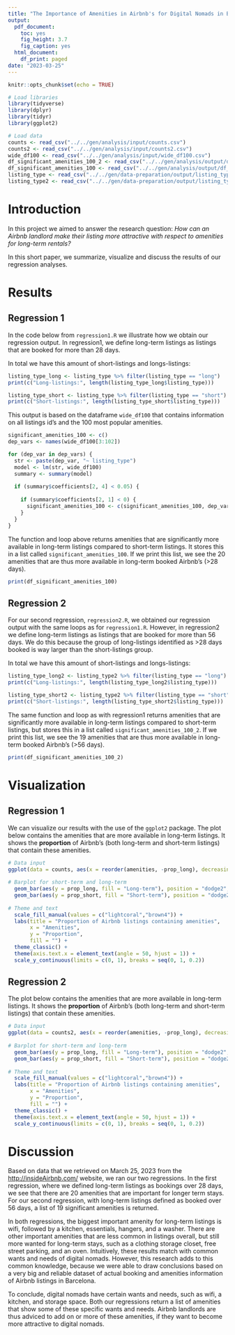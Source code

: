 ```yaml
---
title: "The Importance of Amenities in Airbnb's for Digital Nomads in Barcelona"
output:
  pdf_document: 
    toc: yes
    fig_height: 3.7
    fig_caption: yes
  html_document:
    df_print: paged
date: "2023-03-25"
---
```


```r
knitr::opts_chunk$set(echo = TRUE)
```

```r
# Load libraries
library(tidyverse)
library(dplyr)
library(tidyr)
library(ggplot2)

# Load data
counts <- read_csv("../../gen/analysis/input/counts.csv")
counts2 <- read_csv("../../gen/analysis/input/counts2.csv")
wide_df100 <- read_csv("../../gen/analysis/input/wide_df100.csv")
df_significant_amenities_100_2 <- read_csv("../../gen/analysis/output/df_significant_amenities_100_2.csv")
df_significant_amenities_100 <- read_csv("../../gen/analysis/output/df_significant_amenities_100.csv")
listing_type <- read_csv("../../gen/data-preparation/output/listing_type.csv")
listing_type2 <- read_csv("../../gen/data-preparation/output/listing_type2.csv")
```


# Introduction
In this project we aimed to answer the research question:
*How can an Airbnb landlord make their listing more attractive with respect to amenities for long-term rentals?*

In this short paper, we summarize, visualize and discuss the results of our regression analyses.


# Results

## Regression 1
In the code below from `regression1.R` we illustrate how we obtain our regression output. In regression1, we define long-term listings as listings that are booked for more than 28 days. 

In total we have this amount of short-listings and longs-listings:
```r
listing_type_long <- listing_type %>% filter(listing_type == "long") 
print(c("Long-listings:", length(listing_type_long$listing_type)))

listing_type_short <- listing_type %>% filter(listing_type == "short") 
print(c("Short-listings:", length(listing_type_short$listing_type)))


```


This output is based on the dataframe `wide_df100` that contains information on all listings id's and the 100 most popular amenities.


```r
significant_amenities_100 <- c()
dep_vars <- names(wide_df100[3:102])

for (dep_var in dep_vars) {
  str <- paste(dep_var, "~ listing_type")  
  model <- lm(str, wide_df100)
  summary <- summary(model)
  
  if (summary$coefficients[2, 4] < 0.05) {
    
    if (summary$coefficients[2, 1] < 0) {
      significant_amenities_100 <- c(significant_amenities_100, dep_var)
    }
  }
}

```

The function and loop above returns amenities that are significantly more available in long-term listings compared to short-term listings. It stores this in a list called `significant_amenities_100`. If we print this list, we see the 20 amenities that are thus more available in long-term booked Airbnb's (>28 days).

```r
print(df_significant_amenities_100)
```

## Regression 2
For our second regression, `regression2.R`, we obtained our regression output with the same loops as for `regression1.R`. However, in regression2 we define long-term listings as listings that are booked for more than 56 days. We do this because the group of long-listings identified as >28 days booked is way larger than the short-listings group. 

In total we have this amount of short-listings and longs-listings:
```r
listing_type_long2 <- listing_type2 %>% filter(listing_type == "long") 
print(c("Long-listings:", length(listing_type_long2$listing_type)))

listing_type_short2 <- listing_type2 %>% filter(listing_type == "short") 
print(c("Short-listings:", length(listing_type_short2$listing_type)))

```


The same function and loop as with regression1 returns amenities that are significantly more available in long-term listings compared to short-term listings, but stores this in a list called `significant_amenities_100_2`. If we print this list, we see the 19 amenities that are thus more available in long-term booked Airbnb's (>56 days).

```r
print(df_significant_amenities_100_2)
```


# Visualization

## Regression 1
We can visualize our results with the use of the `ggplot2` package. 
The plot below contains the amenities that are more available in long-term listings. It shows the **proportion** of Airbnb's (both long-term and short-term listings) that contain these amenities. 

```r
# Data input
ggplot(data = counts, aes(x = reorder(amenities, -prop_long), decreasing = TRUE)) +
  
# Barplot for short-term and long-term  
  geom_bar(aes(y = prop_long, fill = "Long-term"), position = "dodge2", stat = "identity") +
  geom_bar(aes(y = prop_short, fill = "Short-term"), position = "dodge2", stat = "identity") +
  
# Theme and text
  scale_fill_manual(values = c("lightcoral","brown4")) +
  labs(title = "Proportion of Airbnb listings containing amenities",
       x = "Amenities",
       y = "Proportion",
       fill = "") +
  theme_classic() + 
  theme(axis.text.x = element_text(angle = 50, hjust = 1)) + 
  scale_y_continuous(limits = c(0, 1), breaks = seq(0, 1, 0.2))

```

## Regression 2
The plot below contains the amenities that are more available in long-term listings. It shows the **proportion** of Airbnb's (both long-term and short-term listings) that contain these amenities. 

```r
# Data input
ggplot(data = counts2, aes(x = reorder(amenities, -prop_long), decreasing = TRUE)) +
  
# Barplot for short-term and long-term  
  geom_bar(aes(y = prop_long, fill = "Long-term"), position = "dodge2", stat = "identity") +
  geom_bar(aes(y = prop_short, fill = "Short-term"), position = "dodge2", stat = "identity") +
  
# Theme and text
  scale_fill_manual(values = c("lightcoral","brown4")) +
  labs(title = "Proportion of Airbnb listings containing amenities",
       x = "Amenities",
       y = "Proportion",
       fill = "") +
  theme_classic() + 
  theme(axis.text.x = element_text(angle = 50, hjust = 1)) + 
  scale_y_continuous(limits = c(0, 1), breaks = seq(0, 1, 0.2))

```

# Discussion
Based on data that we retrieved on March 25, 2023 from the <http://insideAirbnb.com/> website, we ran our two regressions. In the first regression, where we defined long-term listings as bookings over 28 days, we see that there are 20 amenities that are important for longer term stays. For our second regression, with long-term listings defined as booked over 56 days, a list of 19 significant amenities is returned. 

In both regressions, the biggest important amenity for long-term listings is wifi, followed by a kitchen, essentials, hangers, and a washer. There are other important amenities that are less common in listings overall, but still more wanted for long-term stays, such as a clothing storage closet, free street parking, and an oven. Intuitively, these results match with common wants and needs of digital nomads. However, this research adds to this common knowledge, because we were able to draw conclusions based on a very big and reliable dataset of actual booking and amenities information of Airbnb listings in Barcelona. 

To conclude, digital nomads have certain wants and needs, such as wifi, a kitchen, and storage space. Both our regressions return a list of amenities that show some of these specific wants and needs. Airbnb landlords are thus adviced to add on or more of these amenities, if they want to become more attractive to digital nomads.  



